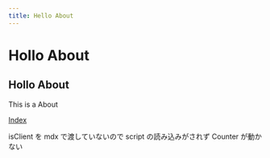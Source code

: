 ```yaml
---
title: Hello About
---
```



# Hollo About

## Hollo About

This is a About

<a href='/'>Index</a>

isClient を mdx で渡していないので script の読み込みがされず Counter が動かない

<Counter />
